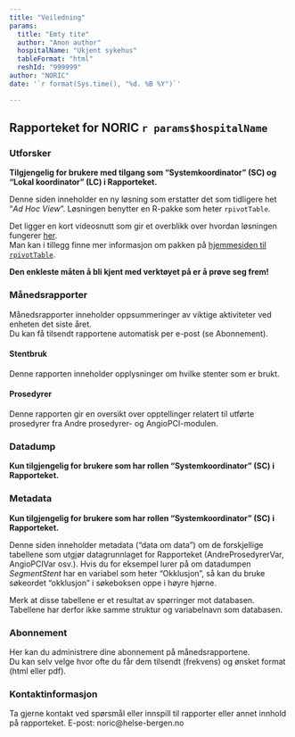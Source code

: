 ```yaml
---
title: "Veiledning"
params:
  title: "Emty tite"
  author: "Anon author"
  hospitalName: "Ukjent sykehus"
  tableFormat: "html"
  reshId: "999999"
author: "NORIC"
date: '`r format(Sys.time(), "%d. %B %Y")`'

---
```


## Rapporteket for NORIC `r params$hospitalName`



### Utforsker

__Tilgjengelig for brukere med tilgang som  "Systemkoordinator" (SC) og "Lokal koordinator" (LC) i Rapporteket.__

Denne siden inneholder en ny løsning som erstatter det som tidligere het "*Ad Hoc View*". Løsningen benytter en R-pakke som heter `rpivotTable`.
  
Det ligger en kort videosnutt som gir et overblikk over hvordan løsningen fungerer [her](https://i0.wp.com/nicolas.kruchten.com/pivottable/images/animation.gif "Videosnutt rpivotTable").        
Man kan i tillegg finne mer informasjon om pakken på [hjemmesiden til `rpivotTable`](https://pivottable.js.org/examples/ "Hjemmesiden til rpivotTable"). 

__Den enkleste måten å bli kjent med verktøyet på er å prøve seg frem!__
    
  

### Månedsrapporter

Månedsrapporter inneholder oppsummeringer av viktige aktiviteter ved enheten det siste året.  
Du kan få tilsendt rapportene automatisk per e-post (se Abonnement).


#### Stentbruk
Denne rapporten inneholder opplysninger om hvilke stenter som er brukt.

#### Prosedyrer
Denne rapporten gir en oversikt over opptellinger relatert til utførte prosedyrer fra Andre prosedyrer- og AngioPCI-modulen.


### Datadump
  
__Kun tilgjengelig for brukere som har rollen "Systemkoordinator" (SC) i Rapporteket.__

### Metadata
__Kun tilgjengelig for brukere som har rollen "Systemkoordinator" (SC) i Rapporteket.__

Denne siden inneholder metadata ("data om data") om de forskjellige tabellene som utgjør datagrunnlaget for Rapporteket (AndreProsedyrerVar, AngioPCIVar osv.). Hvis du for eksempel lurer på om datadumpen *SegmentStent* har en variabel som heter "Okklusjon", så kan du bruke søkeordet "okklusjon" i søkeboksen oppe i høyre hjørne.
  
Merk at disse tabellene er et resultat av spørringer mot databasen. Tabellene har derfor ikke samme struktur og variabelnavn som databasen. 

### Abonnement

Her kan du administrere dine abonnement på månedsrapportene.  
Du kan selv velge hvor ofte du får dem tilsendt (frekvens) og ønsket format (html eller pdf).

### Kontaktinformasjon
Ta gjerne kontakt ved spørsmål eller innspill til rapporter eller annet innhold på rapporteket. E-post: noric@helse-bergen.no
